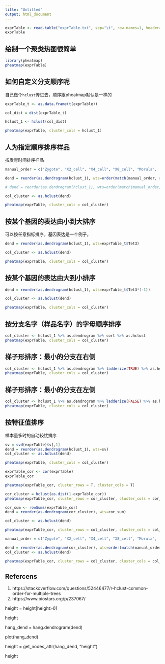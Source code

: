 ```yaml
---
title: "Untitled"
output: html_document
---
```


```r
exprTable <- read.table("exprTable.txt", sep="\t", row.names=1, header=T)
exprTable
```

## 绘制一个聚类热图很简单

```r
library(pheatmap)
pheatmap(exprTable)
```

## 如何自定义分支顺序呢

自己做个`hclust`传进去，顺序跟pheatmap默认是一样的

```r
exprTable_t <- as.data.frame(t(exprTable))

col_dist = dist(exprTable_t)

hclust_1 <- hclust(col_dist)

pheatmap(exprTable, cluster_cols = hclust_1)
```

## 人为指定顺序排序样品

按发育时间排序样品

```r
manual_order = c("Zygote", "X2_cell", "X4_cell", "X8_cell", "Morula",  "ICM")

dend = reorder(as.dendrogram(hclust_1), wts=order(match(manual_order, rownames(exprTable_t))))

# dend = reorder(as.dendrogram(hclust_1), wts=order(match(manual_order, rownames(exprTable_t))), agglo.FUN = max)

col_cluster <- as.hclust(dend)

pheatmap(exprTable, cluster_cols = col_cluster)
```

## 按某个基因的表达由小到大排序

可以按任意指标排序，基因表达是一个例子。

```r
dend = reorder(as.dendrogram(hclust_1), wts=exprTable_t$Tet3)

col_cluster <- as.hclust(dend)

pheatmap(exprTable, cluster_cols = col_cluster)
```

## 按某个基因的表达由大到小排序

```r
dend = reorder(as.dendrogram(hclust_1), wts=exprTable_t$Tet3*(-1))

col_cluster <- as.hclust(dend)

pheatmap(exprTable, cluster_cols = col_cluster)
```



## 按分支名字（样品名字）的字母顺序排序

```r
col_cluster <- hclust_1 %>% as.dendrogram %>% sort %>% as.hclust
pheatmap(exprTable, cluster_cols = col_cluster)
```

## 梯子形排序：最小的分支在右侧 

```r
col_cluster <- hclust_1 %>% as.dendrogram %>% ladderize(TRUE) %>% as.hclust
pheatmap(exprTable, cluster_cols = col_cluster)
```

## 梯子形排序：最小的分支在左侧

```r
col_cluster <- hclust_1 %>% as.dendrogram %>% ladderize(FALSE) %>% as.hclust
pheatmap(exprTable, cluster_cols = col_cluster)
```

## 按特征值排序

样本量多时的自动较忧排序

```r
sv = svd(exprTable)$v[,1]
dend = reorder(as.dendrogram(hclust_1), wts=sv)
col_cluster <- as.hclust(dend)

pheatmap(exprTable, cluster_cols = col_cluster)
```


```r
exprTable_cor <- cor(exprTable)
exprTable_cor
```

```r
pheatmap(exprTable_cor, cluster_rows = T, cluster_cols = T)
```

```r
cor_cluster = hclust(as.dist(1-exprTable_cor))
pheatmap(exprTable_cor, cluster_rows = cor_cluster, cluster_cols = cor_cluster)
```

```r
cor_sum <- rowSums(exprTable_cor)
dend = reorder(as.dendrogram(cor_cluster), wts=cor_sum)

col_cluster <- as.hclust(dend)

pheatmap(exprTable_cor, cluster_rows = col_cluster, cluster_cols = col_cluster)
```

```r
manual_order = c("Zygote", "X2_cell", "X4_cell", "X8_cell", "Morula",  "ICM")

dend = reorder(as.dendrogram(cor_cluster), wts=order(match(manual_order, rownames(exprTable_cor))),agglo.FUN = max)
col_cluster <- as.hclust(dend)

pheatmap(exprTable_cor, cluster_rows = col_cluster, cluster_cols = col_cluster)
```

## Refercens

1. https://stackoverflow.com/questions/52446477/r-hclust-common-order-for-multiple-trees
2. https://www.biostars.org/p/237067/




height = height[height>0]

height

hang_dend = hang.dendrogram(dend)

plot(hang_dend)

height = get_nodes_attr(hang_dend, "height")

height
